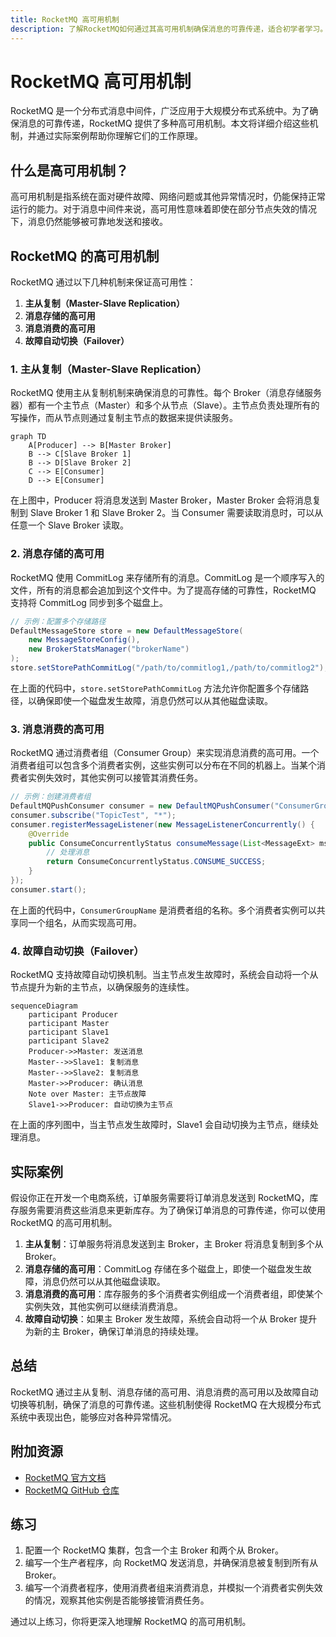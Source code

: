 ```yaml
---
title: RocketMQ 高可用机制
description: 了解RocketMQ如何通过其高可用机制确保消息的可靠传递，适合初学者学习。
---
```


# RocketMQ 高可用机制

RocketMQ 是一个分布式消息中间件，广泛应用于大规模分布式系统中。为了确保消息的可靠传递，RocketMQ 提供了多种高可用机制。本文将详细介绍这些机制，并通过实际案例帮助你理解它们的工作原理。

## 什么是高可用机制？

高可用机制是指系统在面对硬件故障、网络问题或其他异常情况时，仍能保持正常运行的能力。对于消息中间件来说，高可用性意味着即使在部分节点失效的情况下，消息仍然能够被可靠地发送和接收。

## RocketMQ 的高可用机制

RocketMQ 通过以下几种机制来保证高可用性：

1. **主从复制（Master-Slave Replication）**
2. **消息存储的高可用**
3. **消息消费的高可用**
4. **故障自动切换（Failover）**

### 1. 主从复制（Master-Slave Replication）

RocketMQ 使用主从复制机制来确保消息的可靠性。每个 Broker（消息存储服务器）都有一个主节点（Master）和多个从节点（Slave）。主节点负责处理所有的写操作，而从节点则通过复制主节点的数据来提供读服务。

```mermaid
graph TD
    A[Producer] --> B[Master Broker]
    B --> C[Slave Broker 1]
    B --> D[Slave Broker 2]
    C --> E[Consumer]
    D --> E[Consumer]
```

在上图中，Producer 将消息发送到 Master Broker，Master Broker 会将消息复制到 Slave Broker 1 和 Slave Broker 2。当 Consumer 需要读取消息时，可以从任意一个 Slave Broker 读取。

### 2. 消息存储的高可用

RocketMQ 使用 CommitLog 来存储所有的消息。CommitLog 是一个顺序写入的文件，所有的消息都会追加到这个文件中。为了提高存储的可靠性，RocketMQ 支持将 CommitLog 同步到多个磁盘上。

```java
// 示例：配置多个存储路径
DefaultMessageStore store = new DefaultMessageStore(
    new MessageStoreConfig(),
    new BrokerStatsManager("brokerName")
);
store.setStorePathCommitLog("/path/to/commitlog1,/path/to/commitlog2");
```

在上面的代码中，`store.setStorePathCommitLog` 方法允许你配置多个存储路径，以确保即使一个磁盘发生故障，消息仍然可以从其他磁盘读取。

### 3. 消息消费的高可用

RocketMQ 通过消费者组（Consumer Group）来实现消息消费的高可用。一个消费者组可以包含多个消费者实例，这些实例可以分布在不同的机器上。当某个消费者实例失效时，其他实例可以接管其消费任务。

```java
// 示例：创建消费者组
DefaultMQPushConsumer consumer = new DefaultMQPushConsumer("ConsumerGroupName");
consumer.subscribe("TopicTest", "*");
consumer.registerMessageListener(new MessageListenerConcurrently() {
    @Override
    public ConsumeConcurrentlyStatus consumeMessage(List<MessageExt> msgs, ConsumeConcurrentlyContext context) {
        // 处理消息
        return ConsumeConcurrentlyStatus.CONSUME_SUCCESS;
    }
});
consumer.start();
```

在上面的代码中，`ConsumerGroupName` 是消费者组的名称。多个消费者实例可以共享同一个组名，从而实现高可用。

### 4. 故障自动切换（Failover）

RocketMQ 支持故障自动切换机制。当主节点发生故障时，系统会自动将一个从节点提升为新的主节点，以确保服务的连续性。

```mermaid
sequenceDiagram
    participant Producer
    participant Master
    participant Slave1
    participant Slave2
    Producer->>Master: 发送消息
    Master-->>Slave1: 复制消息
    Master-->>Slave2: 复制消息
    Master->>Producer: 确认消息
    Note over Master: 主节点故障
    Slave1->>Producer: 自动切换为主节点
```

在上面的序列图中，当主节点发生故障时，Slave1 会自动切换为主节点，继续处理消息。

## 实际案例

假设你正在开发一个电商系统，订单服务需要将订单消息发送到 RocketMQ，库存服务需要消费这些消息来更新库存。为了确保订单消息的可靠传递，你可以使用 RocketMQ 的高可用机制。

1. **主从复制**：订单服务将消息发送到主 Broker，主 Broker 将消息复制到多个从 Broker。
2. **消息存储的高可用**：CommitLog 存储在多个磁盘上，即使一个磁盘发生故障，消息仍然可以从其他磁盘读取。
3. **消息消费的高可用**：库存服务的多个消费者实例组成一个消费者组，即使某个实例失效，其他实例可以继续消费消息。
4. **故障自动切换**：如果主 Broker 发生故障，系统会自动将一个从 Broker 提升为新的主 Broker，确保订单消息的持续处理。

## 总结

RocketMQ 通过主从复制、消息存储的高可用、消息消费的高可用以及故障自动切换等机制，确保了消息的可靠传递。这些机制使得 RocketMQ 在大规模分布式系统中表现出色，能够应对各种异常情况。

## 附加资源

- [RocketMQ 官方文档](https://rocketmq.apache.org/docs/)
- [RocketMQ GitHub 仓库](https://github.com/apache/rocketmq)

## 练习

1. 配置一个 RocketMQ 集群，包含一个主 Broker 和两个从 Broker。
2. 编写一个生产者程序，向 RocketMQ 发送消息，并确保消息被复制到所有从 Broker。
3. 编写一个消费者程序，使用消费者组来消费消息，并模拟一个消费者实例失效的情况，观察其他实例是否能够接管消费任务。

通过以上练习，你将更深入地理解 RocketMQ 的高可用机制。